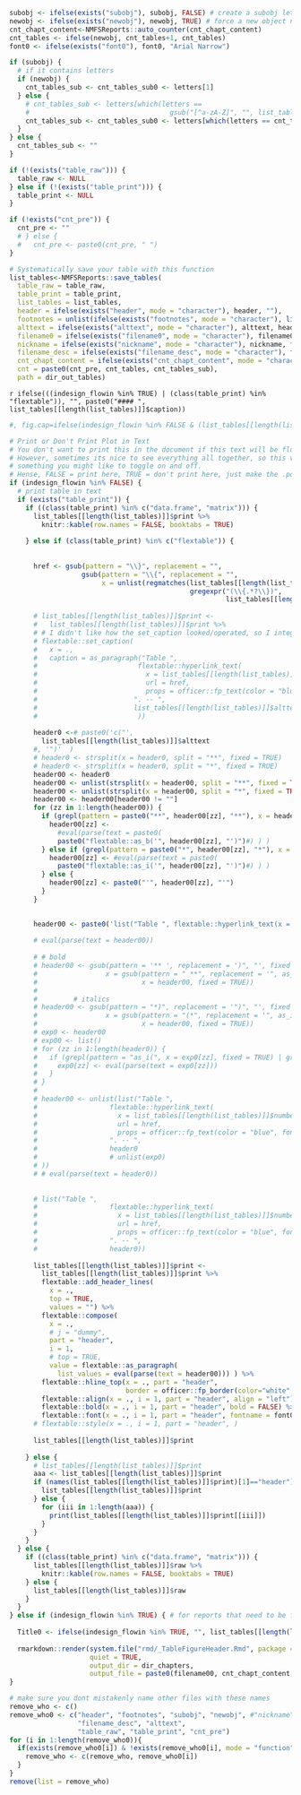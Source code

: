 

```r
subobj <- ifelse(exists("subobj"), subobj, FALSE) # create a subobj letter (1a)
newobj <- ifelse(exists("newobj"), newobj, TRUE) # force a new object number (1b-> 2a and 1 -> 2)
cnt_chapt_content<-NMFSReports::auto_counter(cnt_chapt_content)
cnt_tables <- ifelse(newobj, cnt_tables+1, cnt_tables)
font0 <- ifelse(exists("font0"), font0, "Arial Narrow")

if (subobj) {
  # if it contains letters
  if (newobj) {
    cnt_tables_sub <- cnt_tables_sub0 <- letters[1]
  } else {
    # cnt_tables_sub <- letters[which(letters == 
    #                                   gsub("[^a-zA-Z]", "", list_tables[length(list_tables)][[1]]$number))+1]
    cnt_tables_sub <- cnt_tables_sub0 <- letters[which(letters == cnt_tables_sub0)+1]
  }
} else {
  cnt_tables_sub <- ""
}

if (!(exists("table_raw"))) {
  table_raw <- NULL
} else if (!(exists("table_print"))) {
  table_print <- NULL
}

if (!exists("cnt_pre")) {
  cnt_pre <- ""
  # } else {
  #   cnt_pre <- paste0(cnt_pre, " ")
}

# Systematically save your table with this function
list_tables<-NMFSReports::save_tables(
  table_raw = table_raw, 
  table_print = table_print,
  list_tables = list_tables, 
  header = ifelse(exists("header", mode = "character"), header, ""),
  footnotes = unlist(ifelse(exists("footnotes", mode = "character"), list(footnotes), "")), 
  alttext = ifelse(exists("alttext", mode = "character"), alttext, header),
  filename0 = ifelse(exists("filename0", mode = "character"), filename0, nickname), 
  nickname = ifelse(exists("nickname", mode = "character"), nickname, filename0),
  filename_desc = ifelse(exists("filename_desc", mode = "character"), filename_desc, nickname),  
  cnt_chapt_content = ifelse(exists("cnt_chapt_content", mode = "character"), cnt_chapt_content, "001"), 
  cnt = paste0(cnt_pre, cnt_tables, cnt_tables_sub), 
  path = dir_out_tables)

```

`r ifelse(((indesign_flowin %in% TRUE) | (class(table_print) %in% "flextable")), "", paste0("#### ", list_tables[[length(list_tables)]]$caption)) `

```r
#, fig.cap=ifelse(indesign_flowin %in% FALSE & (list_tables[[length(list_tables)]]$alttext)!="", list_tables[[length(list_tables)]]$alttext, ""), fig.align='center'

# Print or Don't Print Plot in Text
# You don't want to print this in the document if this text will be flowed into InDesign. 
# However, sometimes its nice to see everything all together, so this variable is 
# something you might like to toggle on and off. 
# Hense, FALSE = print here, TRUE = don't print here, just make the .pdf (coded above)
if (indesign_flowin %in% FALSE) { 
  # print table in text
  if (exists("table_print")) {
    if ((class(table_print) %in% c("data.frame", "matrix"))) {
      list_tables[[length(list_tables)]]$print %>% 
        knitr::kable(row.names = FALSE, booktabs = TRUE)
      
    } else if (class(table_print) %in% c("flextable")) {
      
      
      href <- gsub(pattern = "\\}", replacement = "", 
                  gsub(pattern = "\\{", replacement = "", 
                       x = unlist(regmatches(list_tables[[length(list_tables)]]$header, 
                                             gregexpr("(\\{.*?\\})", 
                                                      list_tables[[length(list_tables)]]$header)))))
      
      # list_tables[[length(list_tables)]]$print <- 
      #   list_tables[[length(list_tables)]]$print %>%
      # # I didn't like how the set_caption looked/operated, so I integrated the caption directly into the table with my table numbering system
      # flextable::set_caption(
      #   x = .,
      #   caption = as_paragraph("Table ",
      #                         flextable::hyperlink_text(
      #                           x = list_tables[[length(list_tables)]]$number,
      #                           url = href,
      #                           props = officer::fp_text(color = "blue", font.family = font0) ),
      #                        ". -- ",
      #                        list_tables[[length(list_tables)]]$alttext
      #                         ))
      
      header0 <-# paste0('c("', 
        list_tables[[length(list_tables)]]$alttext
      #, '")'  )
      # header0 <- strsplit(x = header0, split = "**", fixed = TRUE)
      # header0 <- strsplit(x = header0, split = "*", fixed = TRUE)
      header00 <- header0
      header00 <- unlist(strsplit(x = header00, split = "**", fixed = TRUE))
      header00 <- unlist(strsplit(x = header00, split = "*", fixed = TRUE))
      header00 <- header00[header00 != ""]
      for (zz in 1:length(header00)) {
        if (grepl(pattern = paste0("**", header00[zz], "**"), x = header0, fixed = TRUE)) {
          header00[zz] <-
            #eval(parse(text = paste0(
            paste0("flextable::as_b('", header00[zz], "')")#) ) )
        } else if (grepl(pattern = paste0("*", header00[zz], "*"), x = header0, fixed = TRUE)) {
          header00[zz] <- #eval(parse(text = paste0(
            paste0("flextable::as_i('", header00[zz], "')")#) ) )
        } else {
          header00[zz] <- paste0("'", header00[zz], "'")
        }
      }

      
      header00 <- paste0('list("Table ", flextable::hyperlink_text(x = list_tables[[length(list_tables)]]$number, url = href, props = officer::fp_text(color = "blue", font.family = font0) ),  ". -- ",', paste0(header00, collapse = ", "), ")")
      
      # eval(parse(text = header00))
      
      # # bold
      # header00 <- gsub(pattern = '** ', replacement = ')", "', fixed = TRUE,
      #                 x = gsub(pattern = " **", replacement = '", as_b(',
      #                          x = header00, fixed = TRUE))
      #
      #         # italics
      # header00 <- gsub(pattern = "*)", replacement = '")", "', fixed = TRUE,
      #                 x = gsub(pattern = "(*", replacement = '", as_i("',
      #                          x = header00, fixed = TRUE))
      # exp0 <- header00
      # exp00 <- list()
      # for (zz in 1:length(header0)) {
      #   if (grepl(pattern = "as_i(", x = exp0[zz], fixed = TRUE) | grepl(pattern = "as_b(", x = exp0[zz], fixed = TRUE)) {
      #     exp0[zz] <- eval(parse(text = exp0[zz]))
      #   }
      # }
      # 
      # header00 <- unlist(list("Table ",
      #                  flextable::hyperlink_text(
      #                    x = list_tables[[length(list_tables)]]$number,
      #                    url = href,
      #                    props = officer::fp_text(color = "blue", font.family = font0) ),
      #                  ". -- ",
      #                  header0
      #                  # unlist(exp0)
      # ))
      # # eval(parse(text = header0))
      
      
      # list("Table ",
      #                  flextable::hyperlink_text(
      #                    x = list_tables[[length(list_tables)]]$number,
      #                    url = href,
      #                    props = officer::fp_text(color = "blue", font.family = font0) ),
      #                  ". -- ",
      #                  header0))
      
      list_tables[[length(list_tables)]]$print <- 
        list_tables[[length(list_tables)]]$print %>%
        flextable::add_header_lines(
          x = .,
          top = TRUE,
          values = "") %>%
        flextable::compose(
          x = .,
          # j = "dummy",
          part = "header",
          i = 1,
          # top = TRUE,
          value = flextable::as_paragraph(
            list_values = eval(parse(text = header00))) ) %>%
        flextable::hline_top(x = ., part = "header",
                             border = officer::fp_border(color="white", width = 3)) %>%
        flextable::align(x = ., i = 1, part = "header", align = "left") %>%
        flextable::bold(x = ., i = 1, part = "header", bold = FALSE) %>%
        flextable::font(x = ., i = 1, part = "header", fontname = font0) #%>% 
      # flextable::style(x = ., i = 1, part = "header", )
      
      list_tables[[length(list_tables)]]$print
      
    } else {
      # list_tables[[length(list_tables)]]$print
      aaa <- list_tables[[length(list_tables)]]$print
      if (names(list_tables[[length(list_tables)]]$print)[1]=="header") {
        list_tables[[length(list_tables)]]$print
      } else {
        for (iii in 1:length(aaa)) { 
          print(list_tables[[length(list_tables)]]$print[[iii]])
        }
      }
    }
  } else {
    if ((class(table_print) %in% c("data.frame", "matrix"))) {
      list_tables[[length(list_tables)]]$raw %>% 
        knitr::kable(row.names = FALSE, booktabs = TRUE)
    } else {
      list_tables[[length(list_tables)]]$raw
    }
  }
} else if (indesign_flowin %in% TRUE) { # for reports that need to be flowed into InDesign 
  
  Title0 <- ifelse(indesign_flowin %in% TRUE, "", list_tables[[length(list_tables)]]$caption)
  
  rmarkdown::render(system.file("rmd/_TableFigureHeader.Rmd", package = "NMFSReports"), 
                    quiet = TRUE,
                    output_dir = dir_chapters, 
                    output_file = paste0(filename00, cnt_chapt_content,"_Title.docx"))
}

# make sure you dont mistakenly name other files with these names
remove_who <- c()
remove_who0 <- c("header", "footnotes", "subobj", "newobj", #"nickname", 
                 "filename_desc", "alttext", 
                 "table_raw", "table_print", "cnt_pre")
for (i in 1:length(remove_who0)){
  if(exists(remove_who0[i]) & !exists(remove_who0[i], mode = "function")){
    remove_who <- c(remove_who, remove_who0[i])
  }
}
remove(list = remove_who)

```


<!-- `r if(indesign_flowin %in% FALSE & (list_tables[[length(list_tables)]]$alttext)!="") { paste0("*Alternative text: ", list_tables[[length(list_tables)]]$alttext, "*") } ` -->

</br>
